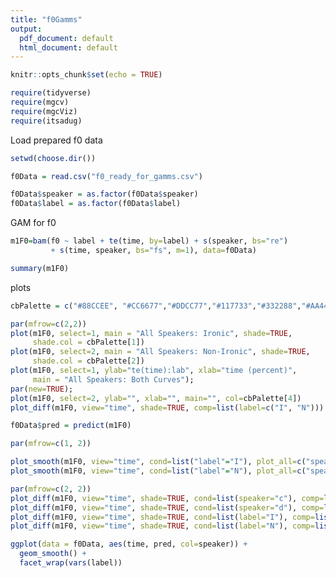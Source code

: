 ---
title: "f0Gamms"
output:
  pdf_document: default
  html_document: default
---

```{r setup, include=FALSE}
knitr::opts_chunk$set(echo = TRUE)
```

```{r, message=FALSE}
require(tidyverse)
require(mgcv)
require(mgcViz)
require(itsadug)
```

Load prepared f0 data
```{r}

setwd(choose.dir())

f0Data = read.csv("f0_ready_for_gamms.csv")

f0Data$speaker = as.factor(f0Data$speaker)
f0Data$label = as.factor(f0Data$label)

```

GAM for f0
```{r, warning=FALSE,message=FALSE,error=FALSE}
m1F0=bam(f0 ~ label + te(time, by=label) + s(speaker, bs="re") 
         + s(time, speaker, bs="fs", m=1), data=f0Data)
```

```{r}
summary(m1F0)
```

plots
```{r, warning=FALSE,message=FALSE,error=FALSE, results='hide',fig.keep='all'}
cbPalette = c("#88CCEE", "#CC6677","#DDCC77","#117733","#332288","#AA4499","#44AA99","#999933","#882255","#661100","#6699CC","#888888")

par(mfrow=c(2,2))
plot(m1F0, select=1, main = "All Speakers: Ironic", shade=TRUE, 
     shade.col = cbPalette[1])
plot(m1F0, select=2, main = "All Speakers: Non-Ironic", shade=TRUE, 
     shade.col = cbPalette[2])
plot(m1F0, select=1, ylab="te(time):lab", xlab="time (percent)", 
     main = "All Speakers: Both Curves");
par(new=TRUE);
plot(m1F0, select=2, ylab="", xlab="", main="", col=cbPalette[4])
plot_diff(m1F0, view="time", shade=TRUE, comp=list(label=c("I", "N")))
```


```{r, warning=FALSE,message=FALSE,error=FALSE, results='hide',fig.keep='all'}
f0Data$pred = predict(m1F0)
```


```{r}

par(mfrow=c(1, 2))

plot_smooth(m1F0, view="time", cond=list("label"="I"), plot_all=c("speaker"), main = "All Speakers (Ironic)", col = cbPalette[1:12], rm.ranef=FALSE)
plot_smooth(m1F0, view="time", cond=list("label"="N"), plot_all=c("speaker"), main = "All Speakers (Non-Ironic)", col = cbPalette[1:12], rm.ranef=FALSE)

```

```{r}
par(mfrow=c(2, 2))
plot_diff(m1F0, view="time", shade=TRUE, cond=list(speaker="c"), comp=list(label=c("I", "N")), rm.ranef = FALSE)
plot_diff(m1F0, view="time", shade=TRUE, cond=list(speaker="d"), comp=list(label=c("I", "N")), rm.ranef = FALSE)
plot_diff(m1F0, view="time", shade=TRUE, cond=list(label="I"), comp=list(speaker=c("c", "d")), rm.ranef = FALSE)
plot_diff(m1F0, view="time", shade=TRUE, cond=list(label="N"), comp=list(speaker=c("c", "d")), rm.ranef = FALSE)
```



```{r}
ggplot(data = f0Data, aes(time, pred, col=speaker)) +
  geom_smooth() + 
  facet_wrap(vars(label))
```

